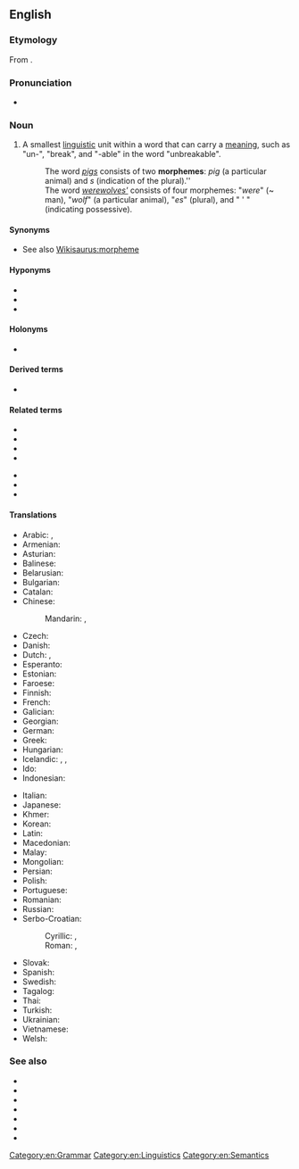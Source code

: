 {{also|Morpheme|morphème}}
==English==
{{was wotd|2012|May|17}}
{{wikipedia}}

===Etymology===
From {{etyl|fr|en}} {{m|fr|morphème}}.

===Pronunciation===
* {{IPA|/ˈmɔː(ɹ)fiːm/|lang=en}}

===Noun===
{{en-noun}}

# {{lb|en|linguistic morphology}} A smallest [[linguistic]] unit within a word that can carry a [[meaning]], such as "un-", "break", and "-able" in the word "unbreakable".
#: The word ''[[pigs]]'' consists of two '''morphemes''': ''pig'' (a particular animal) and ''s'' (indication of the plural).''
#: The word ''[[werewolves|werewolves']]'' consists of four morphemes: "''were''" (~ man), "''wolf''" (a particular animal), "''es''" (plural), and " ' " (indicating possessive).

====Synonyms====
* See also [[Wikisaurus:morpheme]]

====Hyponyms====
* {{l|en|prefix}}
* {{l|en|suffix}}
* {{l|en|affix}}

====Holonyms====
* {{l|en|word}}

====Derived terms====
* {{l|en|morphemic}}

====Related terms====
{{rel-top}}
* {{l|en|allomorph}}
* {{l|en|bound morpheme}}
* {{l|en|free morpheme}}
* {{l|en|lemma}}
{{rel-mid}}
* {{l|en|lexeme}}
* {{l|en|sememe}}
* {{l|en|word form}}
{{rel-bottom}}

====Translations====
{{trans-top|smallest linguistic unit}}
* Arabic: {{t|ar|مُرْفِيم|m}}, {{t|ar|مُرْفِيم|m|tr=morfem}}
* Armenian: {{t|hy|ձեւույթ}}
* Asturian: {{t|ast|morfema|m}}
* Balinese: {{t|ban|ᬭᬸᬧᬩᬕ|tr=rupabaga|sc=Bali}}
* Belarusian: {{t|be|марфе́ма|f|sc=Cyrl}}
* Bulgarian: {{t+|bg|морфе́ма|f}}
* Catalan: {{t+|ca|morfema|m}}
* Chinese:
*: Mandarin: {{t+|cmn|詞素|sc=Hani}}, {{t+|cmn|词素|tr=císù|sc=Hani}}
* Czech: {{t+|cs|morfém|m}}
* Danish: {{t+|da|morfem|n}}
* Dutch: {{t+|nl|morfeem|n}}, {{t+|nl|woorddeel|n}}
* Esperanto: {{t|eo|morfemo}}
* Estonian: {{t|et|morfeem}}
* Faroese: {{t|fo|morfem|n}}
* Finnish: {{t+|fi|morfeemi}}
* French: {{t+|fr|morphème|m}}
* Galician: {{t|gl|morfema|m}}
* Georgian: {{t|ka|მორფემი}}
* German: {{t+|de|Morphem|n}}
* Greek: {{t+|el|μόρφημα}}
* Hungarian: {{t+|hu|morféma}}
* Icelandic: {{t|is|myndan|f}}, {{t|is|morfem|f}}, {{t|is|minnsta}} {{t|is|merkingarbær}} {{t|is|eining}} {{t+|is|mál|f}}
* Ido: {{t+|io|morfemo}}
* Indonesian: {{t+|id|morfem}}
{{trans-mid}}
* Italian: {{t+|it|morfema|m}}
* Japanese: {{t+|ja|形態素|tr=けいたいそ, keitaiso}}
* Khmer: {{t|km|រូបសព្វតា|tr=ruup sɑp taa|sc=Khmr}}
* Korean: {{t+|ko|형태소}}
* Latin: {{t|la|morphema}}
* Macedonian: {{t|mk|морфема|f|tr=morféma}}
* Malay: {{t|ms|morfem}}
* Mongolian: {{t+|mn|бүтээвэр|sc=Cyrl}}
* Persian: {{t|fa|تكواژ|tr=takvâž}}
* Polish: {{t+|pl|morfem|m-in}}
* Portuguese: {{t+|pt|morfema|m}}
* Romanian: {{t+|ro|morfem|n}}
* Russian: {{t+|ru|морфе́ма|f}}
* Serbo-Croatian:
*: Cyrillic: {{t|sh|морфе́ма|f|sc=Cyrl}}, {{t|sh|мо̀рфе̄м|f|sc=Cyrl}}
*: Roman: {{t|sh|morféma|f}}, {{t+|sh|mòrfēm|f}}
* Slovak: {{t|sk|morféma|f}}
* Spanish: {{t+|es|morfema|m}}
* Swedish: {{t+|sv|morfem}}
* Tagalog: {{t|tl|multuran}}
* Thai: {{t|th|หน่วยคำ|sc=Thai}}
* Turkish: {{t+|tr|biçimbirim}}
* Ukrainian: {{t|uk|морфе́ма|f}}
* Vietnamese: {{t|vi|hình vị}}
* Welsh: {{t|cy|morffem}}
{{trans-bottom}}

===See also===
* {{l|en|chereme}}
* {{l|en|chroneme}}
* {{l|en|grapheme}}
* {{l|en|lexeme}}
* {{l|en|listeme}}
* {{l|en|phoneme}}
* {{l|en|toneme}}

[[Category:en:Grammar]]
[[Category:en:Linguistics]]
[[Category:en:Semantics]]